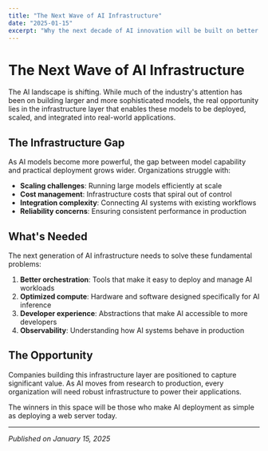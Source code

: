 ```yaml
---
title: "The Next Wave of AI Infrastructure"
date: "2025-01-15"
excerpt: "Why the next decade of AI innovation will be built on better infrastructure, not just better models."
---
```


# The Next Wave of AI Infrastructure

The AI landscape is shifting. While much of the industry's attention has been on building larger and more sophisticated models, the real opportunity lies in the infrastructure layer that enables these models to be deployed, scaled, and integrated into real-world applications.

## The Infrastructure Gap

As AI models become more powerful, the gap between model capability and practical deployment grows wider. Organizations struggle with:

- **Scaling challenges**: Running large models efficiently at scale
- **Cost management**: Infrastructure costs that spiral out of control
- **Integration complexity**: Connecting AI systems with existing workflows
- **Reliability concerns**: Ensuring consistent performance in production

## What's Needed

The next generation of AI infrastructure needs to solve these fundamental problems:

1. **Better orchestration**: Tools that make it easy to deploy and manage AI workloads
2. **Optimized compute**: Hardware and software designed specifically for AI inference
3. **Developer experience**: Abstractions that make AI accessible to more developers
4. **Observability**: Understanding how AI systems behave in production

## The Opportunity

Companies building this infrastructure layer are positioned to capture significant value. As AI moves from research to production, every organization will need robust infrastructure to power their applications.

The winners in this space will be those who make AI deployment as simple as deploying a web server today.

---

*Published on January 15, 2025*
